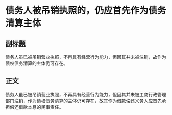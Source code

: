 # 债务人被吊销执照的，仍应首先作为债务清算主体
## 副标题
债务人虽已被吊销营业执照，不再具有经营行为能力，但因其并未被注销，故作为债权债务清算的主体仍可存在。
## 正文
债务人虽已被吊销营业执照，不再具有经营行为能力，但因其并未被工商行政管理部门注销，作为债权债务清算的主体仍可存在，故其作为借款偿还义务人应首先承担偿还借款本息的民事责任。